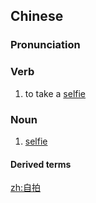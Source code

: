 ==Chinese==
{{zh-forms}}

===Pronunciation===
{{zh-pron
|m=zìpāi
|c=zi6 paak3
|cat=v,n
}}

===Verb===
{{zh-verb}}

# to take a [[selfie]]

===Noun===
{{zh-noun}}

# [[selfie]]

====Derived terms====
{{zh-der|自拍棒|自拍杆|自拍棍|自拍利器|自拍神器}}

[[zh:自拍]]